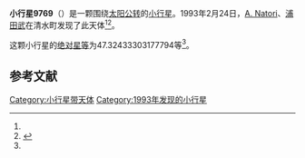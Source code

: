 {{Infobox planet
| bgcolour = #FFFFC0
| name = 9769 Nautilus
| symbol = 
| image = 
| caption = 
| discovery = yes
| discovery_ref = 
| discoverer = [[A._Natori|A. Natori]]、[[浦田武|浦田武]]
| discovery_site = [[清水町|清水町]] 
| discovered = 1993年2月24日
| designations = yes
| mp_name = 
| named_after = 
| alt_names = 1993 DG2/ 1994 PK27
| mp_category = [[主带小行星|主带小行星]]
| orbit_ref = <ref name="a">[http://ssd.jpl.nasa.gov/sbdb.cgi?sstr=9769 9769 Nautilus] {{Wayback|url=http://ssd.jpl.nasa.gov/sbdb.cgi?sstr=9769 |date=20140824122834 }}，小行星數據庫瀏覽器（JPL Small-Body Database Browser）－[[美国国家航空航天局|美国国家航空航天局]]喷气推进实验室</ref>
| epoch = 2456400.5 (2013年4月18日更新)
| aphelion = {{convert|2.489312585612266|AU|km|3|abbr=on|lk=out}}
| perihelion = {{convert|1.98632655239634|AU|km|3|abbr=on}}
| semimajor = {{convert|2.237819569004303|AU|km|3|abbr=on}}
| eccentricity = 0.112383063
| period = 1222.745372 [[日|日]]<br />3.35[[儒略年|儒略年]]
| avg_speed = 
| inclination = 6.496300032492865
| asc_node = 129.5058465779051
| mean_anomaly = 
| arg_peri = 47.32433303177794
| satellites = 
| physical_characteristics = yes
| dimensions = 
| mass = 
| density = 
| surface_grav = 
| escape_velocity = 
| sidereal_day = 
| axial_tilt = 
| pole_ecliptic_lat = 
| pole_ecliptic_lon = 
| albedo = 
| temperatures= 
| temp_name1 = 
| mean_temp_1 = 
| max_temp_1 = 
| temp_name2 = 
| max_temp_2 = 
| spectral_type = 
| abs_magnitude = 47.32433303177794
}}

'''小行星9769'''（{{lang-en|9769 Nautilus}}）是一颗围绕[[太阳|太阳]][[公转|公转]]的[[小行星|小行星]]。1993年2月24日，[[A._Natori|A. Natori]]、[[浦田武|浦田武]]在清水町发现了此天体<ref name="a" /><ref>{{cite news|title=小行星列表|url=http://cfa-www.harvard.edu/iau/lists/NumberedMPs.txt|accessdate=2013-07-08|newspaper=哈佛大学|archive-date=2008-05-17|archive-url=https://web.archive.org/web/20080517010638/http://cfa-www.harvard.edu/iau/lists/NumberedMPs.txt|dead-url=no}}</ref>。

这颗小行星的[[绝对星等|绝对星等]]为47.32433303177794等<ref name="a" />。

==参考文献==
{{reflist}}
{{Minor Planet Number|[[小行星9768|小行星9768]]|[[小行星9770|小行星9770]]}}

{{小天体}}

[[Category:小行星带天体|Category:小行星带天体]]
[[Category:1993年发现的小行星|Category:1993年发现的小行星]]

{{asteroid-stub}}